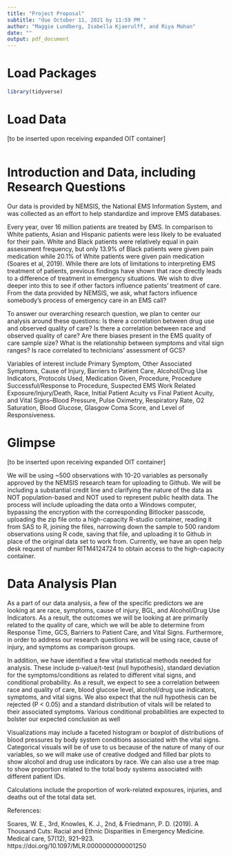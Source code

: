 ```yaml
---
title: "Project Proposal"
subtitle: "due October 11, 2021 by 11:59 PM "
author: "Maggie Lundberg, Isabella Kjaerulff, and Riya Mohan"
date: ""
output: pdf_document
---
```


# Load Packages

```r
library(tidyverse) 
``` 

# Load Data
[to be inserted upon receiving expanded OIT container]
```r
```

# Introduction and Data, including Research Questions
Our data is provided by NEMSIS, the National EMS Information System, and was collected as an effort to help standardize and improve EMS databases. 

Every year, over 16 million patients are treated by EMS. In comparison to White patients, Asian and Hispanic patients were less likely to be evaluated for their pain. White and Black patients were relatively equal in pain assessment frequency, but only 13.9% of Black patients were given pain medication while 20.1% of White patients were given pain medication (Soares et al, 2019). While there are lots of limitations to interpreting EMS treatment of patients, previous findings have shown that race directly leads to a difference of treatment in emergency situations. We wish to dive deeper into this to see if other factors influence patients’ treatment of care. From the data provided by NEMSIS, we ask, what factors influence somebody's process of emergency care in an EMS call? 

To answer our overarching research question, we plan to center our analysis around these questions:
Is there a correlation between drug use and observed quality of care? 
Is there a correlation between race and observed quality of care?
Are there biases present in the EMS quality of care sample size? 
What is the relationship between symptoms and vital sign ranges?
Is race correlated to technicians' assessment of GCS?

Variables of interest include Primary Symptom, Other Associated Symptoms, Cause of Injury, Barriers to Patient Care, Alcohol/Drug Use Indicators, Protocols Used, Medication Given, Procedure, Procedure Successful/Response to Procedure, Suspected EMS Work Related Exposure/Injury/Death, Race, Initial Patient Acuity vs Final Patient Acuity, and Vital Signs--Blood Pressure, Pulse Oximetry, Respiratory Rate, O2 Saturation, Blood Glucose, Glasgow Coma Score, and Level of Responsiveness.


# Glimpse

[to be inserted upon receiving expanded OIT container]

We will be using ~500 observations with 10-20 variables as personally approved by the NEMSIS research team for uploading to Github. We will be including a substantial credit line and clarifying the nature of the data as NOT population-based and NOT used to represent public health data. The process will include uploading the data onto a Windows computer, bypassing the encryption with the corresponding Bitlocker passcode, uploading the zip file onto a high-capacity R-studio container, reading it from SAS to R, joining the files, narrowing down the sample to 500 random observations using R code, saving that file, and uploading it to Github in place of the original data set to work from. Currently, we have an open help desk request of number RITM4124724 to obtain access to the high-capacity container.


# Data Analysis Plan

As a part of our data analysis, a few of the specific predictors we are looking at are race, symptoms, cause of injury, BGL, and Alcohol/Drug Use Indicators. As a result, the outcomes we will be looking at are primarily related to the quality of care, which we will be able to determine from Response Time, GCS, Barriers to Patient Care, and Vital Signs. Furthermore, in order to address our research questions we will be using race, cause of injury, and symptoms as comparison groups.

In addition, we have identified a few vital statistical methods needed for analysis. These include p-value/t-test (null hypothesis), standard deviation for the symptoms/conditions as related to different vital signs, and conditional probability. As a result, we expect to see a correlation between race and quality of care, blood glucose level, alcohol/drug use indicators, symptoms, and vital signs. We also expect that the null hypothesis can be rejected (P < 0.05) and a standard distribution of vitals will be related to their associated symptoms. Various conditional probabilities are expected to bolster our expected conclusion as well

Visualizations may include a faceted histogram or boxplot of distributions of blood pressures by body system conditions associated with the vital signs. Categorical visuals will be of use to us because of the nature of many of our variables, so we will make use of creative dodged and filled bar plots to show alcohol and drug use indicators by race. We can also use a tree map to show proportion related to the total body systems associated with different patient IDs.

Calculations include the proportion of work-related exposures, injuries, and deaths out of the total data set.



References:

Soares, W. E., 3rd, Knowles, K. J., 2nd, & Friedmann, P. D. (2019). A Thousand Cuts: Racial and Ethnic Disparities in Emergency Medicine. Medical care, 57(12), 921–923. https://doi.org/10.1097/MLR.0000000000001250
